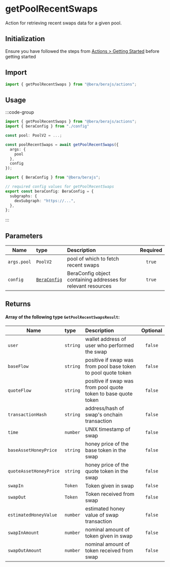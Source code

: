 # getPoolRecentSwaps

Action for retrieving recent swaps data for a given pool.

## Initialization

Ensure you have followed the steps from [Actions > Getting Started](/actions/getting-started) before getting started

## Import

```ts
import { getPoolRecentSwaps } from "@bera/berajs/actions";
```

## Usage

:::code-group

```ts [example.ts] filename="example.ts"
import { getPoolRecentSwaps } from "@bera/berajs/actions";
import { beraConfig } from "./config"

const pool: PoolV2 = ...;

const poolRecentSwaps = await getPoolRecentSwaps({
  args: {
    pool
  },
  config
});
```

```ts twoslash [config.ts] filename="config.ts"
import { BeraConfig } from "@bera/berajs";

// required config values for getPoolRecentSwaps
export const beraConfig: BeraConfig = {
  subgraphs: {
    dexSubgraph: "https://...",
  },
};
```

:::

## Parameters

| Name        | type                              | Description                                                   | Required |
| ----------- | :-------------------------------- | :------------------------------------------------------------ | :------: |
| `args.pool` | `PoolV2`                          | pool of which to fetch recent swaps                           |  `true`  |
| `config`    | [`BeraConfig`](/types/BeraConfig) | BeraConfig object containing addresses for relevant resources |  `true`  |

## Returns

#### Array of the following type `GetPoolRecentSwapsResult`:

| Name                   | type     | Description                                                    | Optional |
| ---------------------- | :------- | :------------------------------------------------------------- | :------: |
| `user`                 | `string` | wallet address of user who performed the swap                  | `false`  |
| `baseFlow`             | `string` | positive if swap was from pool base token to pool quote token  | `false`  |
| `quoteFlow`            | `string` | positive if swap was from pool quote token to base quote token | `false`  |
| `transactionHash`      | `string` | address/hash of swap's onchain transaction                     | `false`  |
| `time`                 | `number` | UNIX timestamp of swap                                         | `false`  |
| `baseAssetHoneyPrice`  | `string` | honey price of the base token in the swap                      | `false`  |
| `quoteAssetHoneyPrice` | `string` | honey price of the quote token in the swap                     | `false`  |
| `swapIn`               | `Token`  | Token given in swap                                            | `false`  |
| `swapOut`              | `Token`  | Token received from swap                                       | `false`  |
| `estimatedHoneyValue`  | `number` | estimated honey value of swap transaction                      | `false`  |
| `swapInAmount`         | `number` | nominal amount of token given in swap                          | `false`  |
| `swapOutAmount`        | `number` | nominal amount of token received from swap                     | `false`  |

